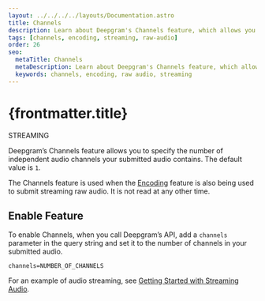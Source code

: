 ---
layout: ../../../../layouts/Documentation.astro
title: Channels
description: Learn about Deepgram's Channels feature, which allows you to specify the number of independent audio channels your submitted audio contains. Used when the Encoding feature is also being used to submit streaming raw audio.
tags: [channels, encoding, streaming, raw-audio]
order: 26
seo:
  metaTitle: Channels
  metaDescription: Learn about Deepgram's Channels feature, which allows you to specify the number of independent audio channels your submitted audio contains. Used when the Encoding feature is also being used to submit streaming raw audio.
  keywords: channels, encoding, raw audio, streaming
---

# {frontmatter.title}

<div class="badge">STREAMING</div>

Deepgram’s Channels feature allows you to specify the number of independent audio channels your submitted audio contains. The default value is `1`.

The Channels feature is used when the [Encoding](/documentation/features/encoding/) feature is also being used to submit streaming raw audio. It is not read at any other time.

## Enable Feature

To enable Channels, when you call Deepgram’s API, add a `channels` parameter in the query string and set it to the number of channels in your submitted audio.

`channels=NUMBER_OF_CHANNELS`

For an example of audio streaming, see [Getting Started with Streaming Audio](/documentation/getting-started/streaming/).
